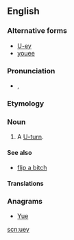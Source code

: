 ==English==

=== Alternative forms ===
* [[U-ey]]
* [[youee]]

===Pronunciation===
* {{a|UK}} {{IPA|/ˈjʊu.ɪi/}}, {{X-SAMPA|/"ju:.i:/}}
*: {{audio|en-uk-uey.ogg|Audio (UK)}}

===Etymology===
{{suffix|U|ey}}

===Noun===
{{en-noun}}

# {{Australia|British|Canadian|US|colloquial}} A [[U-turn]].

====See also====
* [[flip a bitch]] {{qualifier|US}}

====Translations====
{{trans-see|U-turn}}

===Anagrams===
* [[Yue#English|Yue]]

[[scn:uey]]